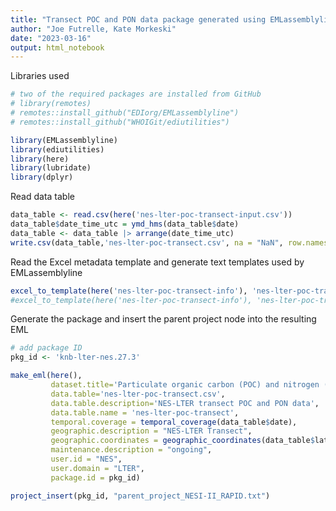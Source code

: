 ```yaml
---
title: "Transect POC and PON data package generated using EMLassemblyline and ediutilities"
author: "Joe Futrelle, Kate Morkeski"
date: "2023-03-16"
output: html_notebook
---
```


Libraries used

```r
# two of the required packages are installed from GitHub
# library(remotes)
# remotes::install_github("EDIorg/EMLassemblyline")
# remotes::install_github("WHOIGit/ediutilities")

library(EMLassemblyline)
library(ediutilities)
library(here)
library(lubridate)
library(dplyr)

```

Read data table

```r
data_table <- read.csv(here('nes-lter-poc-transect-input.csv'))
data_table$date_time_utc = ymd_hms(data_table$date)
data_table <- data_table |> arrange(date_time_utc)
write.csv(data_table,'nes-lter-poc-transect.csv', na = "NaN", row.names=FALSE)

```

Read the Excel metadata template and generate text templates used by
EMLassemblyline

```r
excel_to_template(here('nes-lter-poc-transect-info'), 'nes-lter-poc-transect', rights='CC0', file.type = ".md")
#excel_to_template(here('nes-lter-poc-transect-info'), 'nes-lter-poc-transect', rights='CC0')
```
Generate the package and insert the parent project node into the resulting EML

```r
# add package ID
pkg_id <- 'knb-lter-nes.27.3'

make_eml(here(),
         dataset.title='Particulate organic carbon (POC) and nitrogen (PON) from Northeast U.S. Shelf Long Term Ecological Research (NES-LTER) Transect cruises, ongoing since 2017',
         data.table='nes-lter-poc-transect.csv',
         data.table.description='NES-LTER transect POC and PON data',
         data.table.name = 'nes-lter-poc-transect',
         temporal.coverage = temporal_coverage(data_table$date),
         geographic.description = "NES-LTER Transect",
         geographic.coordinates = geographic_coordinates(data_table$latitude, data_table$longitude),
         maintenance.description = "ongoing",
         user.id = "NES",
         user.domain = "LTER",
         package.id = pkg_id)

project_insert(pkg_id, "parent_project_NESI-II_RAPID.txt")

```
